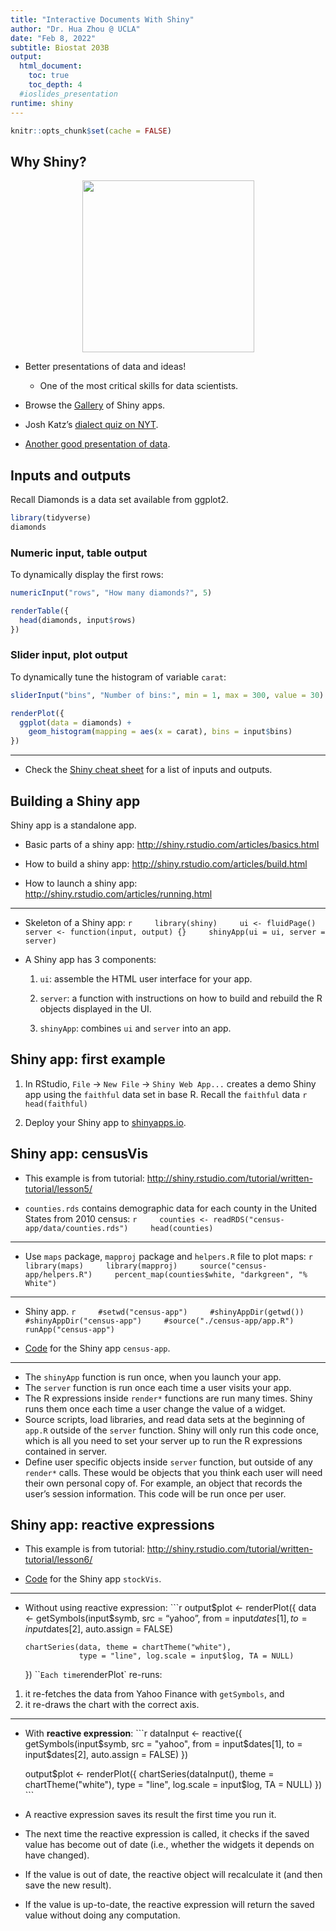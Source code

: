 ```yaml
---
title: "Interactive Documents With Shiny"
author: "Dr. Hua Zhou @ UCLA"
date: "Feb 8, 2022"
subtitle: Biostat 203B
output:
  html_document:
    toc: true
    toc_depth: 4
  #ioslides_presentation
runtime: shiny
---
```


```r
knitr::opts_chunk$set(cache = FALSE)
```

## Why Shiny?

<p align="center">
<img src="./data-science.png" height="275">
</p>

- Better presentations of data and ideas!
    - One of the most critical skills for data scientists.

- Browse the [Gallery](http://shiny.rstudio.com/gallery/) of Shiny apps.

- Josh Katz's [dialect quiz on NYT](https://www.nytimes.com/interactive/2014/upshot/dialect-quiz-map.html).

- [Another good presentation of data](https://research.hackerrank.com/student-developer/2020).

## Inputs and outputs 

Recall Diamonds is a data set available from ggplot2.
```r
library(tidyverse)
diamonds
```

### Numeric input, table output

To dynamically display the first rows:
```r
numericInput("rows", "How many diamonds?", 5)

renderTable({
  head(diamonds, input$rows)
})
```

### Slider input, plot output

To dynamically tune the histogram of variable `carat`:
```r
sliderInput("bins", "Number of bins:", min = 1, max = 300, value = 30)

renderPlot({
  ggplot(data = diamonds) +
    geom_histogram(mapping = aes(x = carat), bins = input$bins)
})
```

----

- Check the [Shiny cheat sheet](https://raw.githubusercontent.com/rstudio/cheatsheets/main/shiny.pdf) for a list of inputs and outputs.

## Building a Shiny app

Shiny app is a standalone app. 

- Basic parts of a shiny app: <http://shiny.rstudio.com/articles/basics.html>

- How to build a shiny app: <http://shiny.rstudio.com/articles/build.html>

- How to launch a shiny app: <http://shiny.rstudio.com/articles/running.html>

----

- Skeleton of a Shiny app:
    ```r
    library(shiny)
    ui <- fluidPage()
    server <- function(input, output) {}
    shinyApp(ui = ui, server = server)
    ```

- A Shiny app has 3 components:

    1. `ui`: assemble the HTML user interface for your app.

    2. `server`: a function with instructions on how to build and rebuild the R objects displayed in the UI.

    3. `shinyApp`: combines `ui` and `server` into an app.

## Shiny app: first example

1. In RStudio, `File` -> `New File` -> `Shiny Web App...` creates a demo Shiny app using the `faithful` data set in base R. Recall the `faithful` data
    ```r
    head(faithful)
    ```

2. Deploy your Shiny app to [shinyapps.io](https://www.shinyapps.io).

## Shiny app: censusVis

- This example is from tutorial: <http://shiny.rstudio.com/tutorial/written-tutorial/lesson5/>

- `counties.rds` contains demographic data for each county in the United States from 2010 census:
    ```r
    counties <- readRDS("census-app/data/counties.rds")
    head(counties)
    ```

----

- Use `maps` package, `mapproj` package and `helpers.R` file to plot maps:
    ```r
    library(maps)
    library(mapproj)
    source("census-app/helpers.R")
    percent_map(counties$white, "darkgreen", "% White")
    ```

----

- Shiny app.
    ```r
    #setwd("census-app")
    #shinyAppDir(getwd())
    #shinyAppDir("census-app")
    #source("./census-app/app.R")
    runApp("census-app")
    ```

- [Code](https://github.com/ucla-biostat-203b/2022winter/tree/main/slides/11-shiny/census-app) for the Shiny app `census-app`.

----

- The `shinyApp` function is run once, when you launch your app.  
- The `server` function is run once each time a user visits your app.  
- The R expressions inside `render*` functions are run many times. Shiny runs them once each time a user change the value of a widget. 
- Source scripts, load libraries, and read data sets at the beginning of `app.R` outside of the `server` function. Shiny will only run this code once, which is all you need to set your server up to run the R expressions contained in server.  
- Define user specific objects inside `server` function, but outside of any `render*` calls. These would be objects that you think each user will need their own personal copy of. For example, an object that records the user’s session information. This code will be run once per user.

## Shiny app: reactive expressions

- This example is from tutorial: <http://shiny.rstudio.com/tutorial/written-tutorial/lesson6/>

- [Code](https://github.com/ucla-biostat-203b/2022winter/tree/main/slides/11-shiny/stockVis) for the Shiny app `stockVis`.

---

- Without using reactive expression:
    ```r
    output$plot <- renderPlot({
      data <- getSymbols(input$symb, src = "yahoo",
                         from = input$dates[1],
                         to = input$dates[2],
                         auto.assign = FALSE)
    
      chartSeries(data, theme = chartTheme("white"),
                  type = "line", log.scale = input$log, TA = NULL)
    })
    ```
Each time `renderPlot` re-runs:  
1. it re-fetches the data from Yahoo Finance with `getSymbols`, and
2. it re-draws the chart with the correct axis.

---- 

- With **reactive expression**:
    ```r
    dataInput <- reactive({
      getSymbols(input$symb, src = "yahoo", 
                 from = input$dates[1],
                 to = input$dates[2],
                 auto.assign = FALSE)
    })
    
    output$plot <- renderPlot({
      chartSeries(dataInput(), theme = chartTheme("white"), 
                  type = "line", log.scale = input$log, TA = NULL)
    })
    ```

- A reactive expression saves its result the first time you run it.

- The next time the reactive expression is called, it checks if the saved value has become out of date (i.e., whether the widgets it depends on have changed).

- If the value is out of date, the reactive object will recalculate it (and then save the new result).

- If the value is up-to-date, the reactive expression will return the saved value without doing any computation.
